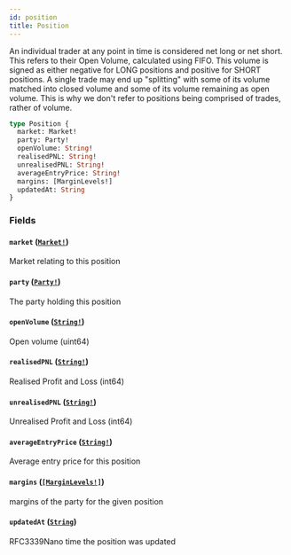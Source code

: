 ```yaml
---
id: position
title: Position
---
```


An individual trader at any point in time is considered net long or net short. This refers to their Open Volume,
calculated using FIFO. This volume is signed as either negative for LONG positions and positive for SHORT positions. A
single trade may end up "splitting" with some of its volume matched into closed volume and some of its volume
remaining as open volume. This is why we don't refer to positions being comprised of trades, rather of volume.

```graphql
type Position {
  market: Market!
  party: Party!
  openVolume: String!
  realisedPNL: String!
  unrealisedPNL: String!
  averageEntryPrice: String!
  margins: [MarginLevels!]
  updatedAt: String
}
```

### Fields

#### `market` ([`Market!`](/docs/graphql/objects/market))

Market relating to this position

#### `party` ([`Party!`](/docs/graphql/objects/party))

The party holding this position

#### `openVolume` ([`String!`](/docs/graphql/scalars/string))

Open volume (uint64)

#### `realisedPNL` ([`String!`](/docs/graphql/scalars/string))

Realised Profit and Loss (int64)

#### `unrealisedPNL` ([`String!`](/docs/graphql/scalars/string))

Unrealised Profit and Loss (int64)

#### `averageEntryPrice` ([`String!`](/docs/graphql/scalars/string))

Average entry price for this position

#### `margins` ([`[MarginLevels!]`](/docs/graphql/objects/margin-levels))

margins of the party for the given position

#### `updatedAt` ([`String`](/docs/graphql/scalars/string))

RFC3339Nano time the position was updated
